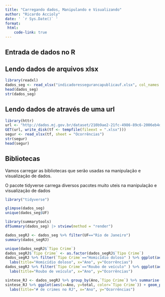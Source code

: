 ```yaml
---
title: "Carregando dados, Manipulando e Visualizando"
author: "Ricardo Accioly"
date: ' `r Sys.Date()` '
format:
 html:
    code-link: true
---
```


## Entrada de dados no R

## Lendo dados de arquivos xlsx

```r
library(readxl)
dados_seg <- read_xlsx("indicadoressegurancapublicauf.xlsx", col_names = TRUE, sheet = "Ocorrências")
head(dados_seg)
str(dados_seg)
```

## Lendo dados de através de uma url

```r
library(httr)
url <- "http://dados.mj.gov.br/dataset/210b9ae2-21fc-4986-89c6-2006eb4db247/resource/feeae05e-faba-406c-8a4a-512aec91a9d1/download/indicadoressegurancapublicauf.xlsx"
GET(url, write_disk(tf <- tempfile(fileext = ".xlsx")))
segur <- read_xlsx(tf, sheet = "Ocorrências")
str(segur)
head(segur)
```

## Bibliotecas

Vamos carregar as bibliotecas que serão usadas na manipulação e visualização de dados.

O pacote tidyverse carrega diversos pacotes muito uteis na manipulação e visualização de dados

```r
library("tidyverse")
```

```r
glimpse(dados_seg)
unique(dados_seg$UF)
```

```r
library(summarytools)
dfSummary(dados_seg) |> stview(method = "render")
```

```r
dados_segRJ <- dados_seg %>% filter(UF=="Rio de Janeiro")
summary(dados_segRJ)
```


```r
unique(dados_segRJ$`Tipo Crime`)
dados_segRJ$`Tipo Crime` <- as.factor(dados_segRJ$`Tipo Crime`)
dados_segRJ %>% filter(`Tipo Crime`=="Homicídio doloso" ) %>% ggplot(aes(x=as.factor(Ano), y=Ocorrências)) + geom_boxplot() +
  labs(title="Homicídio doloso", x="Ano", y="Ocorrências")
dados_segRJ %>% filter(`Tipo Crime`=="Roubo de veículo" ) %>% ggplot(aes(x=as.factor(Ano), y=Ocorrências)) + geom_boxplot() +
  labs(title="Roubo de veículo", x="Ano", y="Ocorrências")
```

```r
sintese_RJ <- dados_segRJ %>% group_by(Ano,`Tipo Crime`) %>% summarise(total = sum(Ocorrências))
sintese_RJ %>% ggplot(aes(x=Ano, y=total, color=`Tipo Crime`)) + geom_point() + geom_line() +
  labs(title="# de crimes no RJ", x="Ano", y="Ocorrências")
```

